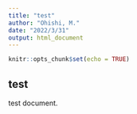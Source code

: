 ```yaml
---
title: "test"
author: "Ohishi, M."
date: "2022/3/31"
output: html_document
---
```


```r
knitr::opts_chunk$set(echo = TRUE)
```

## test

test document.
